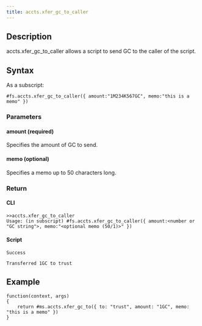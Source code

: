 ```yaml
---
title: accts.xfer_gc_to_caller
---
```


## Description

accts.xfer_gc_to_caller allows a script to send GC to the caller of the script.

## Syntax

As a subscript:

```
#fs.accts.xfer_gc_to_caller({ amount:"1M234K567GC", memo:"this is a memo" })
```

### Parameters

#### amount (required)

Specifies the amount of GC to send.

#### memo (optional)

Specifies a memo up to 50 characters long.

### Return

#### CLI

```
>>accts.xfer_gc_to_caller
Usage: (in subscript) #fs.accts.xfer_gc_to_caller({ amount:<number or "GC string">, memo:"<optional memo (50/1)>" })
```

#### Script

```
Success

Transferred 1GC to trust
```

## Example

```
function(context, args)
{
	return #ms.accts.xfer_gc_to({ to: "trust", amount: "1GC", memo: "this is a memo" })
}

```
